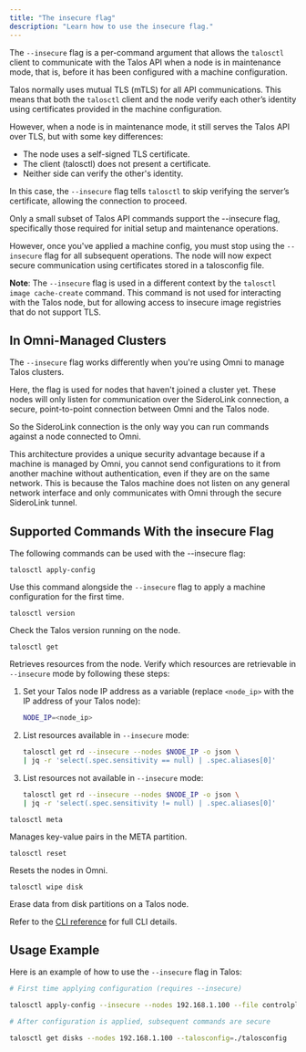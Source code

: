 ```yaml
---
title: "The insecure flag"
description: "Learn how to use the insecure flag."
---
```


The `--insecure` flag is a per-command argument that allows the `talosctl` client to communicate with the Talos API when a node is in maintenance mode, that is, before it has been configured with a machine configuration.

Talos normally uses mutual TLS (mTLS) for all API communications.
This means that both the `talosctl` client and the node verify each other’s identity using certificates provided in the machine configuration.

However, when a node is in maintenance mode, it still serves the Talos API over TLS, but with some key differences:

* The node uses a self-signed TLS certificate.
* The client (talosctl) does not present a certificate.
* Neither side can verify the other's identity.

In this case, the `--insecure` flag tells `talosctl` to skip verifying the server’s certificate, allowing the connection to proceed.

Only a small subset of Talos API commands support the --insecure flag, specifically those required for initial setup and maintenance operations.

However, once you've applied a machine config, you must stop using the `--insecure` flag for all subsequent operations.
The node will now expect secure communication using certificates stored in a talosconfig file.

**Note**: The `--insecure` flag is used in a different context by the `talosctl image cache-create` command.
This command is not used for interacting with the Talos node, but for allowing access to insecure image registries that do not support TLS.

## In Omni-Managed Clusters

The `--insecure` flag works differently when you're using Omni to manage Talos clusters.

Here, the flag is used for nodes that haven't joined a cluster yet.
These nodes will only listen for communication over the SideroLink connection, a secure, point-to-point connection between Omni and the Talos node.

So the SideroLink connection is the only way you can run commands against a node connected to Omni.

This architecture provides a unique security advantage because if a machine is managed by Omni, you cannot send configurations to it from another machine without authentication, even if they are on the same network.
This is because the Talos machine does not listen on any general network interface and only communicates with Omni through the secure SideroLink tunnel.

## Supported Commands With the insecure Flag

The following commands can be used with the --insecure flag:

`talosctl apply-config`

Use this command alongside the `--insecure` flag to apply a machine configuration for the first time.

`talosctl version`

Check the Talos version running on the node.

`talosctl get`

Retrieves resources from the node.
Verify which resources are retrievable in `--insecure` mode by following these steps:

1. Set your Talos node IP address as a variable (replace `<node_ip>` with the IP address of your Talos node):

    ```bash
    NODE_IP=<node_ip>
    ```

1. List resources available in `--insecure` mode:

    ```bash
    talosctl get rd --insecure --nodes $NODE_IP -o json \
    | jq -r 'select(.spec.sensitivity == null) | .spec.aliases[0]'
    ```

1. List resources not available in `--insecure` mode:

    ```bash
    talosctl get rd --insecure --nodes $NODE_IP -o json \
    | jq -r 'select(.spec.sensitivity != null) | .spec.aliases[0]'
    ```

`talosctl meta`

Manages key-value pairs in the META partition.

`talosctl reset`

Resets the nodes in Omni.

`talosctl wipe disk`

Erase data from disk partitions on a Talos node.

Refer to the [CLI reference](../../reference/cli) for full CLI details.

## Usage Example

Here is an example of how to use the `--insecure` flag in Talos:

```bash
# First time applying configuration (requires --insecure)

talosctl apply-config --insecure --nodes 192.168.1.100 --file controlplane.yaml

# After configuration is applied, subsequent commands are secure

talosctl get disks --nodes 192.168.1.100 --talosconfig=./talosconfig
```
